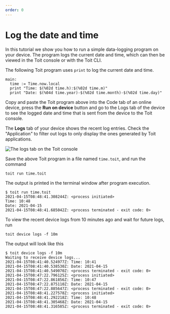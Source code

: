 ```yaml
---
order: 0
---
```



# Log the date and time

In this tutorial we show you how to run a simple data-logging program on your device. 
The program logs the current date and time, which can then be viewed in the Toit console or with the Toit CLI.

The following Toit program uses `print` to log the current date and time.

```
main:
  time := Time.now.local
  print "Time: $(%02d time.h):$(%02d time.m)"
  print "Date: $(%04d time.year)-$(%02d time.month)-$(%02d time.day)"
```

<Tabs>
<Tab label="Console">

Copy and paste the Toit program above into the Code tab of an online device,
press the **Run on device** button and go to the Logs tab of
the device to see the logged date and time that is sent from the device to the
Toit console.

The **Logs** tab of your device shows the recent log entries. Check the
"Application" to filter out logs to only display the ones generated by Toit
applications.

<img src={Logs} alt="The logs tab on the Toit console" />

</Tab>
<Tab label="CLI">

Save the above Toit program in a file named `time.toit`, and run the command

```shell
toit run time.toit
```

The output is printed in the terminal window after program execution.

```shell
$ toit run time.toit
2021-04-15T08:48:41.308244Z: <process initiated>
Time: 10:48
Date: 2021-04-15
2021-04-15T08:48:41.685042Z: <process terminated - exit code: 0>
```

To view the recent device logs from 10 minutes ago and wait for future logs, run

```shell
toit device logs -f 10m
```

The output will look like this

```shell
$ toit device logs -f 10m
Waiting to receive device logs...
2021-04-15T08:41:40.524977Z: Time: 10:41
2021-04-15T08:41:40.538530Z: Date: 2021-04-15
2021-04-15T08:41:40.549070Z: <process terminated - exit code: 0>
2021-04-15T08:47:22.796125Z: <process initiated>
2021-04-15T08:47:22.861856Z: Time: 10:47
2021-04-15T08:47:22.875110Z: Date: 2021-04-15
2021-04-15T08:47:22.885647Z: <process terminated - exit code: 0>
2021-04-15T08:48:41.227578Z: <process initiated>
2021-04-15T08:48:41.292218Z: Time: 10:48
2021-04-15T08:48:41.305468Z: Date: 2021-04-15
2021-04-15T08:48:41.316585Z: <process terminated - exit code: 0>
```

</Tab>
</Tabs>
